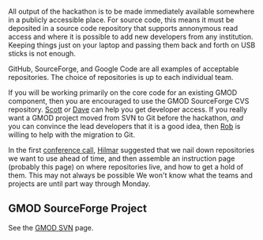 All output of the hackathon is to be made immediately available somewhere in a publicly accessible place.  For source code, this means it must be deposited in a source code repository that supports annonymous read access and where it is possible to add new developers from any institution.  Keeping things just on your laptop and passing them back and forth on USB sticks is not enough.

GitHub, SourceForge, and Google Code are all examples of acceptable repositories.  The choice of repositories is up to each individual team.  

If you will be working primarily on the core code for an existing GMOD component, then you are encouraged to use the GMOD SourceForge CVS repository.  [[User:Scott@scottcain.net|Scott]] or [[Dave]] can help you get developer access.  If you really want a GMOD project moved from SVN to Git before the hackathon, ''and'' you can convince the lead developers that it is a good idea, then [[Rob]] is willing to help with the migration to Git.

In the first [[Conference Calls|conference call]], [[Hilmar]] suggested that we nail down repositories we want to use ahead of time, and then assemble an instruction page (probably this page) on where repositories live, and how to get a hold of them.  This may not always be possible  We won't know what the teams and projects are until part way through Monday.

== GMOD SourceForge Project ==

See the [[gmod:SVN|GMOD SVN]] page.